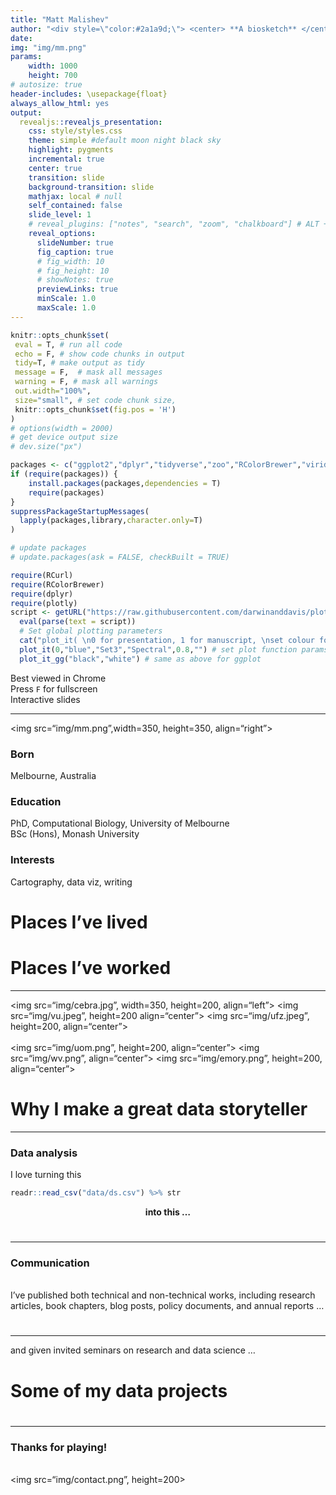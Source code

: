 ```yaml
---
title: "Matt Malishev"
author: "<div style=\"color:#2a1a9d;\"> <center> **A biosketch** </center> </div>"
date: 
img: "img/mm.png"
params:
    width: 1000 
    height: 700
# autosize: true
header-includes: \usepackage{float}
always_allow_html: yes
output:
  revealjs::revealjs_presentation:
    css: style/styles.css
    theme: simple #default moon night black sky
    highlight: pygments
    incremental: true
    center: true
    transition: slide
    background-transition: slide
    mathjax: local # null
    self_contained: false
    slide_level: 1
    # reveal_plugins: ["notes", "search", "zoom", "chalkboard"] # ALT + mouseclick to zoom
    reveal_options:
      slideNumber: true
      fig_caption: true
      # fig_width: 10
      # fig_height: 10
      # showNotes: true
      previewLinks: true
      minScale: 1.0
      maxScale: 1.0
---
```


```r
knitr::opts_chunk$set(
 eval = T, # run all code
 echo = F, # show code chunks in output 
 tidy=T, # make output as tidy
 message = F,  # mask all messages
 warning = F, # mask all warnings 
 out.width="100%",
 size="small", # set code chunk size, 
 knitr::opts_chunk$set(fig.pos = 'H')
)
# options(width = 2000)
# get device output size
# dev.size("px")
```

<!-- install packages -->
```r
packages <- c("ggplot2","dplyr","tidyverse","zoo","RColorBrewer","viridis","plyr","leaflet","plotly","widgetframe","geosphere","lubridate","ggthemes","gridExtra","crosstalk")  
if (require(packages)) {
    install.packages(packages,dependencies = T)
    require(packages)
}
suppressPackageStartupMessages(
  lapply(packages,library,character.only=T) 
)

# update packages 
# update.packages(ask = FALSE, checkBuilt = TRUE)

require(RCurl)
require(RColorBrewer)
require(dplyr)
require(plotly)
script <- getURL("https://raw.githubusercontent.com/darwinanddavis/plot_it/master/plot_it.R", ssl.verifypeer = FALSE)
  eval(parse(text = script))
  # Set global plotting parameters
  cat("plot_it( \n0 for presentation, 1 for manuscript, \nset colour for background, \nset colour palette 1. use 'display.brewer.all()', \nset colour palette 2. use 'display.brewer.all()', \nset alpha for colour transperancy, \nset font style \n)")
  plot_it(0,"blue","Set3","Spectral",0.8,"") # set plot function params       
  plot_it_gg("black","white") # same as above for ggplot 

```

<!-- ____________________________________________________________________________ -->
<!-- start body -->

<!-- <a href="https://darwinanddavis.github.io/conference_sites/" title="Should work">Work</a> -->


<!-- ________________________________________________________ slide break -->

<p class="small">
Best viewed in Chrome  
Press `F` for fullscreen   
Interactive slides   
</p>

<!-- ________________________________________________________ slide break -->

---    

<img src="img/mm.png",width=350, height=350, align="right">

### Born 
Melbourne, Australia  

### Education
PhD, Computational Biology, University of Melbourne    
BSc (Hons), Monash University  

### Interests  
Cartography, data viz, writing  

<!-- ________________________________________________________ slide break -->
# Places I've lived 

<!-- ________________________________________________________ slide break -->
# {data-background-iframe="https://darwinanddavis.github.io/biosketch/map1.html"}

<!-- ________________________________________________________ slide break -->

# Places I've worked    

<!-- ________________________________________________________ slide break -->

---    

<img src="img/cebra.jpg", width=350, height=200, align="left">
<img src="img/vu.jpeg", height=200 align="center">
<img src="img/ufz.jpeg", height=200, align="center">
<br>  
<img src="img/uom.png", height=200, align="center">
<img src="img/wv.png", align="center">
<img src="img/emory.png", height=200, align="center">

<!-- ________________________________________________________ slide break -->

# Why I make a great data storyteller 

<!-- ________________________________________________________ slide break -->

---    

### Data analysis  

I love turning this

```r
readr::read_csv("data/ds.csv") %>% str
```

<center> **into this ...** </center>

<!-- ________________________________________________________ slide break -->
# {data-background="img/dv1.png" data-background-size="99.99% 99.99%" data-background-repeat="repeat"} 

<!-- ________________________________________________________ slide break -->
# {data-background="img/dv2.png" data-background-size="99.99%" data-background-repeat="repeat"} 

# {data-background-iframe="https://darwinanddavis.github.io/biosketch/dv1.html"}

# {data-background-iframe="https://darwinanddavis.github.io/biosketch/dv2.html"}

<!-- ________________________________________________________ slide break -->

---

### Communication

<br>
I've published both technical and non-technical works, including research articles, book chapters, blog posts, policy documents, and annual reports ...  

<!-- ________________________________________________________ slide break -->


# {data-background-iframe="https://www.ncbi.nlm.nih.gov/pubmed/27624673"}    


# {data-background-iframe="https://theplusones.com/melbourne/2017/03/24/koyaanisqatsi-live-philip-glass-ensemble/"}    


---  

and given invited seminars on research and data science ...  

# {data-background-iframe="https://darwinanddavis.github.io/biosketch/map2.html"}

<!-- ________________________________________________________ slide break -->

# Some of my data projects      

<!-- ________________________________________________________ slide break -->

# {data-background-iframe="https://darwinanddavis.github.io/EmoRyCodingClub/index.html"}  


# {data-background-iframe="https://darwinanddavis.github.io/DataPortfolio/"}

---  

### Thanks for playing!    

<br>
<img src="img/contact.png", height=200>  


<!-- end body -->  
<!-- ____________________________________________________________________________ -->
